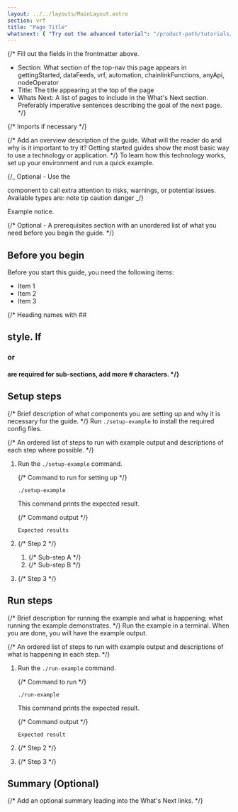 ```yaml
---
layout: ../../layouts/MainLayout.astro
section: vrf
title: "Page Title"
whatsnext: { "Try out the advanced tutorial": "/product-path/tutorials/advanced" }
---
```


{/\*
Fill out the fields in the frontmatter above.

- Section: What section of the top-nav this page appears in gettingStarted, dataFeeds, vrf, automation, chainlinkFunctions, anyApi, nodeOperator
- Title: The title appearing at the top of the page
- Whats Next: A list of pages to include in the What's Next section. Preferably imperative sentences describing the goal of the next page.
  \*/}

{/* Imports if necessary */}

{/* Add an overview description of the guide. What will the reader do and why is it important to try it? Getting started guides show the most basic way to use a technology or application. */}
To learn how this technology works, set up your environment and run a quick example.

{/_
Optional - Use the <Aside> component to call extra attention to risks, warnings, or potential issues.
Available types are:
note
tip
caution
danger
_/}

<Aside type="note" title="Example notice">
  Example notice.
</Aside>

{/* Optional - A prerequisites section with an unordered list of what you need before you begin the guide. */}

## Before you begin

Before you start this guide, you need the following items:

- Item 1
- Item 2
- Item 3

{/* Heading names with ## <h2> style. If <h3> or <h4> are required for sub-sections, add more # characters. */}

## Setup steps

{/* Brief description of what components you are setting up and why it is necessary for the guide. */}
Run `./setup-example` to install the required config files.

{/* An ordered list of steps to run with example output and descriptions of each step where possible. */}

1. Run the `./setup-example` command.

   {/* Command to run for setting up */}

   ```shell
   ./setup-example
   ```

   This command prints the expected result.

   {/* Command output */}

   ```text
   Expected results
   ```

1. {/* Step 2 */}

   1. {/* Sub-step A */}
   1. {/* Sub-step B */}

1. {/* Step 3 */}

## Run steps

{/* Brief description for running the example and what is happening; what running the example demonstrates. */}
Run the example in a terminal. When you are done, you will have the example output.

{/* An ordered list of steps to run with example output and descriptions of what is happening in each step. */}

1. Run the `./run-example` command.

   {/* Command to run */}

   ```shell
   ./run-example
   ```

   This command prints the expected result.

   {/* Command output */}

   ```text
   Expected result
   ```

1. {/* Step 2 */}

1. {/* Step 3 */}

## Summary (Optional)

{/* Add an optional summary leading into the What's Next links. */}
